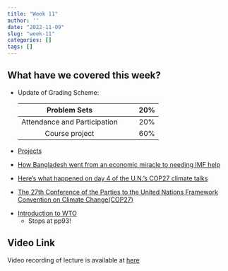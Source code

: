 ```yaml
---
title: "Week 11"
author: ''
date: "2022-11-09"
slug: "week-11"
categories: []
tags: []
---
```


## What have we covered this week?

- Update of Grading Scheme:

  <center> 
| Problem   Sets 	|  	|  	| 20% 	|
|:---:	|:---:	|:---:	|:---:	|
| Attendance and Participation 	|  	|  	| 20% 	|
|       Course project    	|  	|  	| 60% 	|               

- [Projects](https://chinawto.netlify.app/2022/10/27/project/)    
<!-- \begin{table}[h] -->
<!-- \begin{tabular}{llll} -->
<!-- Problem   Sets               &  &  & 20\% \\ -->
<!-- Attendance and Participation &  &  & 20\% \\ -->
<!-- Course project               &  &  & 60\% -->
<!-- \end{tabular} -->
<!-- \end{table} -->

- [How Bangladesh went from an economic miracle to needing IMF help](https://www.npr.org/2022/11/09/1134543648/bangladesh-economy-imf-loan)

- [Here's what happened on day 4 of the U.N.'s COP27 climate talks](https://www.npr.org/2022/11/09/1135473345/heres-what-happened-on-day-4-of-the-u-n-s-cop27-climate-talks)

- [The 27th Conference of the Parties to the United Nations Framework Convention on Climate Change(COP27)](https://www.un.org/en/climatechange/cop27)

<!-- - [Two dozen business groups wrote an open letter to Yellen and U.S. Trade Representative Katherine Tai](https://www.uschina.org/advocacy/regulatory-comments-on-china/industry-letter-us-china-trade-and-commercial-relations?utm_source=npr_newsletter&utm_medium=email&utm_content=20211206&utm_term=6068773&utm_campaign=money&utm_id=8338826&orgid=&utm_att1=money) -->

<!-- - [What the Public Should Know about Globalization and the World Trade Organization](/pdf/GloabalizationWTO4Public.pdf) -->

- [Introduction to WTO](/pdf/intro_to_WTO.pdf)
  - Stops at pp93!

## Video Link

Video recording of lecture is available at [here](https://ksu.zoom.us/rec/play/Uybz47O9dSLW4TN5MDKdxCOYU31rQhBZvkO5RoPoEbp6besZxKefSd0YKLpDqnq-Vn_HvGqKdxjPipBP.9DMy4eOxylsTchFL?continueMode=true&_x_zm_rtaid=AyPihuITRaiK1yD-q2m5zA.1668640843321.3184e6520a3ed2ea967a066ff5a1c7f5&_x_zm_rhtaid=195)